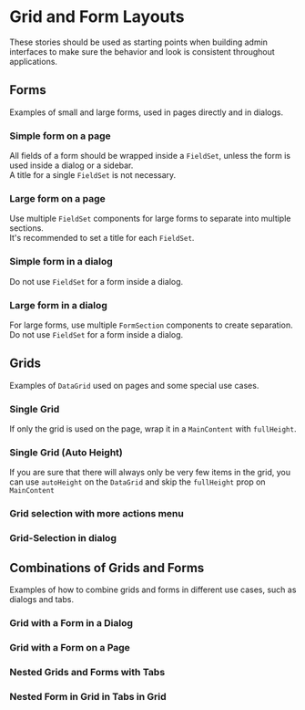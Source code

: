 
<Meta title="Docs/Best Practices/Grid and Form Layouts" />

# Grid and Form Layouts

These stories should be used as starting points when building admin interfaces to make sure the behavior and look is consistent throughout applications.

## Forms

Examples of small and large forms, used in pages directly and in dialogs.

### Simple form on a page

All fields of a form should be wrapped inside a `FieldSet`, unless the form is used inside a dialog or a sidebar. <br />
A title for a single `FieldSet` is not necessary.

<Canvas>
    <Story id="stories-bestpractices-gridandformlayouts--simple-form-on-a-page" height={600} />
</Canvas>

### Large form on a page

Use multiple `FieldSet` components for large forms to separate into multiple sections. <br />
It's recommended to set a title for each `FieldSet`.

<Canvas>
    <Story id="stories-bestpractices-gridandformlayouts--large-form-on-a-page" height={600} />
</Canvas>

### Simple form in a dialog

Do not use `FieldSet` for a form inside a dialog.

<Canvas>
    <Story id="stories-bestpractices-gridandformlayouts--simple-form-in-a-dialog" height={600} />
</Canvas>

### Large form in a dialog

For large forms, use multiple `FormSection` components to create separation. <br />
Do not use `FieldSet` for a form inside a dialog.

<Canvas>
    <Story id="stories-bestpractices-gridandformlayouts--large-form-in-a-dialog" height={600} />
</Canvas>

## Grids

Examples of `DataGrid` used on pages and some special use cases.

### Single Grid

If only the grid is used on the page, wrap it in a `MainContent` with `fullHeight`.

<Canvas>
    <Story id="stories-bestpractices-gridandformlayouts--single-grid-full-height" height={600} />
</Canvas>

### Single Grid (Auto Height)

If you are sure that there will always only be very few items in the grid, you can use `autoHeight` on the `DataGrid` and skip the `fullHeight` prop on `MainContent`

<Canvas>
    <Story id="stories-bestpractices-gridandformlayouts--single-grid-auto-height" height={600} />
</Canvas>

### Grid selection with more actions menu

<Canvas>
    <Story id="stories-bestpractices-gridandformlayouts--grid-with-selection-and-more-actions-menu" height={600} />
</Canvas>

### Grid-Selection in dialog

<Canvas>
    <Story id="stories-bestpractices-gridandformlayouts--grid-with-selection-in-dialog" height={600} />
</Canvas>

## Combinations of Grids and Forms

Examples of how to combine grids and forms in different use cases, such as dialogs and tabs.

### Grid with a Form in a Dialog

<Canvas>
    <Story id="stories-bestpractices-gridandformlayouts--grid-with-form-dialog" height={600} />
</Canvas>

### Grid with a Form on a Page

<Canvas>
    <Story id="stories-bestpractices-gridandformlayouts--grid-with-form-page" height={600} />
</Canvas>

### Nested Grids and Forms with Tabs

<Canvas>
    <Story id="stories-bestpractices-gridandformlayouts--nested-grids-and-forms-with-tabs" height={600} />
</Canvas>

### Nested Form in Grid in Tabs in Grid

<Canvas>
    <Story id="stories-bestpractices-gridandformlayouts--nested-form-in-grid-in-tabs-in-grid" height={600} />
</Canvas>
